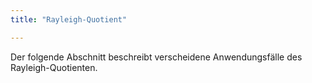 ```yaml
---
title: "Rayleigh-Quotient"

---
```


Der folgende Abschnitt beschreibt verscheidene Anwendungsfälle des Rayleigh-Quotienten. 

